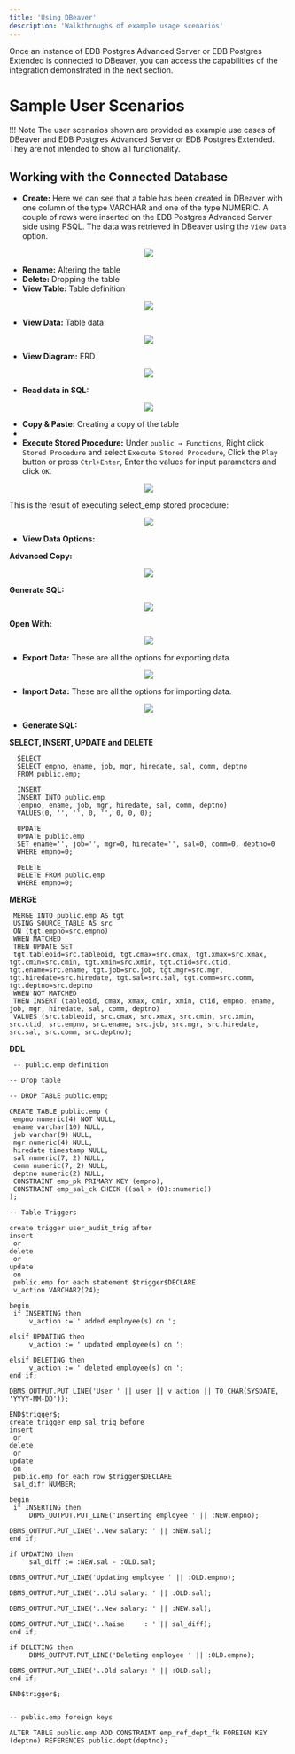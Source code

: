 ```yaml
---
title: 'Using DBeaver'
description: 'Walkthroughs of example usage scenarios'
---
```

Once an instance of EDB Postgres Advanced Server or EDB Postgres Extended is connected to DBeaver, you can access the capabilities of the integration demonstrated in the next section. 


# Sample User Scenarios

!!! Note
  The user scenarios shown are provided as example use cases of DBeaver and EDB Postgres Advanced Server or EDB Postgres Extended.  They are not intended to show all functionality.

## Working with the Connected Database

- **Create:** Here we can see that a table has been created in DBeaver with one column of the type VARCHAR and one of the type NUMERIC. A couple of rows were inserted on the EDB Postgres Advanced Server side using PSQL. The data was retrieved in DBeaver using the `View Data` option. 

<p align="center">
  <img src="Images/Create.png">
</p>

- **Rename:** Altering the table
- **Delete:** Dropping the table
- **View Table:** Table definition

<p align="center">
  <img src="Images/ViewTable.png">
</p>

- **View Data:** Table data

<p align="center">
  <img src="Images/ViewData.png">
</p>

- **View Diagram:** ERD

<p align="center">
  <img src="Images/ViewDiagram.png">
</p>

- **Read data in SQL:**

<p align="center">
  <img src="Images/ReadDatainSQL.png">
</p>

- **Copy & Paste:** Creating a copy of the table
- 
- **Execute Stored Procedure:** Under `public → Functions`, Right click `Stored Procedure` and select `Execute Stored Procedure`, Click the `Play` button or press `Ctrl+Enter`, Enter the values for input parameters and click `OK`.

<p align="center">
  <img src="Images/ExecuteStoredProcedure.png">
</p>

This is the result of executing select_emp stored procedure:

<p align="center">
  <img src="Images/SelectEMPStoredProcedure.png">
</p>

- **View Data Options:**

**Advanced Copy:**
<p align="center">
  <img src="Images/AdvancedCopy.png">
</p>

**Generate SQL:**
<p align="center">
  <img src="Images/GenerateSQL.png">
</p>

**Open With:**
<p align="center">
  <img src="Images/OpenWith.png">
</p>

- **Export Data:** These are all the options for exporting data.   
<p align="center">
  <img src="Images/ExportData.png">
</p>

- **Import Data:** These are all the options for importing data. 
<p align="center">
  <img src="Images/ImportData.png">
</p>

- **Generate SQL:**

**SELECT, INSERT, UPDATE and DELETE**
  ```
    SELECT
    SELECT empno, ename, job, mgr, hiredate, sal, comm, deptno
    FROM public.emp;

    INSERT
    INSERT INTO public.emp
    (empno, ename, job, mgr, hiredate, sal, comm, deptno)
    VALUES(0, '', '', 0, '', 0, 0, 0);

    UPDATE
    UPDATE public.emp
    SET ename='', job='', mgr=0, hiredate='', sal=0, comm=0, deptno=0
    WHERE empno=0;

    DELETE
    DELETE FROM public.emp
    WHERE empno=0;
   ```

**MERGE**
   ```
    MERGE INTO public.emp AS tgt
    USING SOURCE_TABLE AS src
    ON (tgt.empno=src.empno)
    WHEN MATCHED
    THEN UPDATE SET
    tgt.tableoid=src.tableoid, tgt.cmax=src.cmax, tgt.xmax=src.xmax, tgt.cmin=src.cmin, tgt.xmin=src.xmin, tgt.ctid=src.ctid, tgt.ename=src.ename, tgt.job=src.job, tgt.mgr=src.mgr, tgt.hiredate=src.hiredate, tgt.sal=src.sal, tgt.comm=src.comm, tgt.deptno=src.deptno
    WHEN NOT MATCHED
    THEN INSERT (tableoid, cmax, xmax, cmin, xmin, ctid, empno, ename, job, mgr, hiredate, sal, comm, deptno)
    VALUES (src.tableoid, src.cmax, src.xmax, src.cmin, src.xmin, src.ctid, src.empno, src.ename, src.job, src.mgr, src.hiredate, src.sal, src.comm, src.deptno);
   ```
   
**DDL**
   ```
    -- public.emp definition

-- Drop table

-- DROP TABLE public.emp;

CREATE TABLE public.emp (
	empno numeric(4) NOT NULL,
	ename varchar(10) NULL,
	job varchar(9) NULL,
	mgr numeric(4) NULL,
	hiredate timestamp NULL,
	sal numeric(7, 2) NULL,
	comm numeric(7, 2) NULL,
	deptno numeric(2) NULL,
	CONSTRAINT emp_pk PRIMARY KEY (empno),
	CONSTRAINT emp_sal_ck CHECK ((sal > (0)::numeric))
);

-- Table Triggers

create trigger user_audit_trig after
insert
    or
delete
    or
update
    on
    public.emp for each statement $trigger$DECLARE
    v_action VARCHAR2(24);

begin
    if INSERTING then
        v_action := ' added employee(s) on ';

elsif UPDATING then
        v_action := ' updated employee(s) on ';

elsif DELETING then
        v_action := ' deleted employee(s) on ';
end if;

DBMS_OUTPUT.PUT_LINE('User ' || user || v_action || TO_CHAR(SYSDATE, 'YYYY-MM-DD'));

END$trigger$;
create trigger emp_sal_trig before
insert
    or
delete
    or
update
    on
    public.emp for each row $trigger$DECLARE
    sal_diff NUMBER;

begin
    if INSERTING then
        DBMS_OUTPUT.PUT_LINE('Inserting employee ' || :NEW.empno);

DBMS_OUTPUT.PUT_LINE('..New salary: ' || :NEW.sal);
end if;

if UPDATING then
        sal_diff := :NEW.sal - :OLD.sal;

DBMS_OUTPUT.PUT_LINE('Updating employee ' || :OLD.empno);

DBMS_OUTPUT.PUT_LINE('..Old salary: ' || :OLD.sal);

DBMS_OUTPUT.PUT_LINE('..New salary: ' || :NEW.sal);

DBMS_OUTPUT.PUT_LINE('..Raise     : ' || sal_diff);
end if;

if DELETING then
        DBMS_OUTPUT.PUT_LINE('Deleting employee ' || :OLD.empno);

DBMS_OUTPUT.PUT_LINE('..Old salary: ' || :OLD.sal);
end if;

END$trigger$;


-- public.emp foreign keys

ALTER TABLE public.emp ADD CONSTRAINT emp_ref_dept_fk FOREIGN KEY (deptno) REFERENCES public.dept(deptno);


   ```
